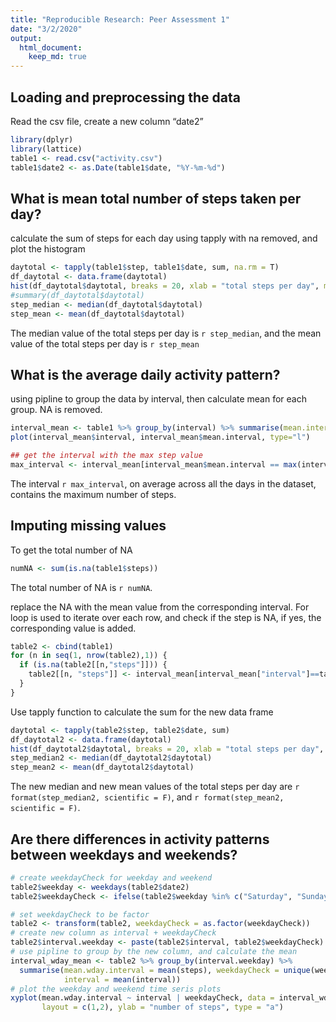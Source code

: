```yaml
---
title: "Reproducible Research: Peer Assessment 1"
date: "3/2/2020"
output: 
  html_document:
    keep_md: true
---
```



## Loading and preprocessing the data
Read the csv file, create a new column "date2" 


```r
library(dplyr)
library(lattice)
table1 <- read.csv("activity.csv")
table1$date2 <- as.Date(table1$date, "%Y-%m-%d")
```

## What is mean total number of steps taken per day?
calculate the sum of steps for each day using tapply with na removed, and plot the histogram

```r
daytotal <- tapply(table1$step, table1$date, sum, na.rm = T)
df_daytotal <- data.frame(daytotal)
hist(df_daytotal$daytotal, breaks = 20, xlab = "total steps per day", main = "Histogram of total steps per day")
#summary(df_daytotal$daytotal)
step_median <- median(df_daytotal$daytotal)
step_mean <- mean(df_daytotal$daytotal)
```
The median value of the total steps per day is `r step_median`, and the mean value of the total steps per day is `r step_mean`

## What is the average daily activity pattern?

using pipline to group the data by interval, then calculate mean for each group. NA is removed.

```r
interval_mean <- table1 %>% group_by(interval) %>% summarise(mean.interval = mean(steps, na.rm = T))
plot(interval_mean$interval, interval_mean$mean.interval, type="l")

## get the interval with the max step value
max_interval <- interval_mean[interval_mean$mean.interval == max(interval_mean$mean.interval),]$interval
```

The interval `r max_interval`, on average across all the days in the dataset, contains the maximum number of steps.

## Imputing missing values
To get the total number of NA
```r
numNA <- sum(is.na(table1$steps))
```
The total number of NA is `r numNA`.

replace the NA with the mean value from the corresponding interval. For loop is used to iterate over each row, and check if the step is NA, if yes, the corresponding value is added.
```r
table2 <- cbind(table1)
for (n in seq(1, nrow(table2),1)) {
  if (is.na(table2[[n,"steps"]])) {
    table2[[n, "steps"]] <- interval_mean[interval_mean["interval"]==table2[[n,"interval"]],"mean.interval"][[1]]
  }
}
```
Use tapply function to calculate the sum for the new data frame
```r
daytotal <- tapply(table2$step, table2$date, sum)
df_daytotal2 <- data.frame(daytotal)
hist(df_daytotal2$daytotal, breaks = 20, xlab = "total steps per day", main = "Total steps per day")
step_median2 <- median(df_daytotal2$daytotal)
step_mean2 <- mean(df_daytotal2$daytotal)
```
The new median and new mean values of the total steps per day are `r format(step_median2, scientific = F)`, and `r format(step_mean2, scientific = F)`.  

## Are there differences in activity patterns between weekdays and weekends?

```r
# create weekdayCheck for weekday and weekend
table2$weekday <- weekdays(table2$date2)
table2$weekdayCheck <- ifelse(table2$weekday %in% c("Saturday", "Sunday"), "Weekend", "Weekday")

# set weekdayCheck to be factor
table2 <- transform(table2, weekdayCheck = as.factor(weekdayCheck))
# create new column as interval + weekdayCheck
table2$interval.weekday <- paste(table2$interval, table2$weekdayCheck)
# use pipline to group by the new column, and calculate the mean
interval_wday_mean <- table2 %>% group_by(interval.weekday) %>%
  summarise(mean.wday.interval = mean(steps), weekdayCheck = unique(weekdayCheck),
            interval = mean(interval))
# plot the weekday and weekend time seris plots
xyplot(mean.wday.interval ~ interval | weekdayCheck, data = interval_wday_mean, 
       layout = c(1,2), ylab = "number of steps", type = "a")
```

